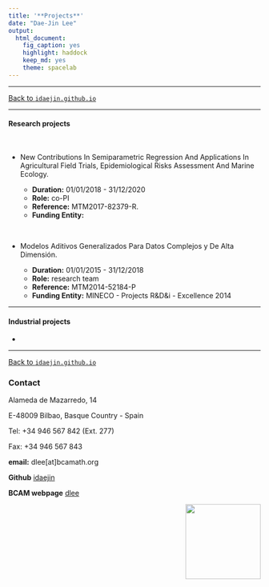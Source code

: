 ```yaml
---
title: '**Projects**'
date: "Dae-Jin Lee"
output:
  html_document:
    fig_caption: yes
    highlight: haddock
    keep_md: yes
    theme: spacelab
---
```


----------------------------

[Back to `idaejin.github.io`](http://idaejin.github.io/)

----------------------------

#### Research projects

&nbsp;

* New Contributions In Semiparametric Regression And Applications In Agricultural Field Trials, Epidemiological Risks Assessment And Marine Ecology.

    + **Duration:** 01/01/2018 - 31/12/2020
    + **Role:** co-PI
    + **Reference:** MTM2017-82379-R. 
    + **Funding Entity:** 


&nbsp;


* Modelos Aditivos Generalizados Para Datos Complejos y De Alta Dimensión.

    + **Duration:** 01/01/2015 - 31/12/2018
    + **Role:** research team
    + **Reference:** MTM2014-52184-P
    + **Funding Entity:** MINECO - Projects R&D&i - Excellence 2014


----------------------------

#### Industrial projects

* 




------------------------------------      
[Back to `idaejin.github.io`](http://idaejin.github.io/)

### Contact

Alameda de Mazarredo, 14

E-48009 Bilbao, Basque Country - Spain

Tel: +34 946 567 842 (Ext. 277)

Fax: +34 946 567 843

**email:** dlee[at]bcamath.org

**Github** [idaejin](https://github.com/idaejin/)

**BCAM webpage** [dlee](http://www.bcamath.org/en/people/dlee)

<img src="http://www.bcamath.org/public_images/logo_bcam.jpg" style="width: 150px;" align="right">